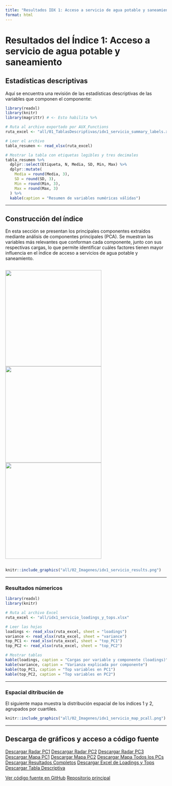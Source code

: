 ```yaml
---
title: "Resultados IDX 1: Acceso a servicio de agua potable y saneamiento"
format: html
---
```


# Resultados del Índice 1: Acceso a servicio de agua potable y saneamiento



## Estadísticas descriptivas

Aquí se encuentra una revisión de las estadísticas descriptivas de las variables que componen el componente:

```r
library(readxl)
library(knitr)
library(magrittr) # <- Esto habilita %>%

# Ruta al archivo exportado por AUX_Functions
ruta_excel <- "all/01_TablasDescriptivas/idx1_servicio_summary_labels.xlsx"

# Leer el archivo
tabla_resumen <- read_xlsx(ruta_excel)

# Mostrar la tabla con etiquetas legibles y tres decimales
tabla_resumen %>%
  dplyr::select(Etiqueta, N, Media, SD, Min, Max) %>%
  dplyr::mutate(
    Media = round(Media, 3),
    SD = round(SD, 3),
    Min = round(Min, 3),
    Max = round(Max, 3)
  ) %>%
  kable(caption = "Resumen de variables numéricas válidas")
```

---

## Construcción del índice 

En esta sección se presentan los principales componentes extraídos mediante análisis de componentes principales (PCA). Se muestran las variables más relevantes que conforman cada componente, junto con sus respectivas cargas, lo que permite identificar cuáles factores tienen mayor influencia en el índice de acceso a servicios de agua potable y saneamiento.

<div style="display: flex; gap: 10px; justify-content: center; align-items: center;">
  <img src="all/idx1_servicio_radar_PC1.png" width="300px" />
  <img src="all/idx1_servicio_radar_PC2.png" width="300px" />
  <img src="all/idx1_servicio_radar_PC3.png" width="300px" />
</div>

```r
knitr::include_graphics("all/02_Imagenes/idx1_servicio_results.png")
```

---

### Resultados númericos


```r
library(readxl)
library(knitr)

# Ruta al archivo Excel
ruta_excel <- "all/idx1_servicio_loadings_y_tops.xlsx"

# Leer las hojas
loadings <- read_xlsx(ruta_excel, sheet = "loadings")
variance <- read_xlsx(ruta_excel, sheet = "variance")
top_PC1 <- read_xlsx(ruta_excel, sheet = "top_PC1")
top_PC2 <- read_xlsx(ruta_excel, sheet = "top_PC2")

# Mostrar tablas
kable(loadings, caption = "Cargas por variable y componente (loadings)")
kable(variance, caption = "Varianza explicada por componente")
kable(top_PC1, caption = "Top variables en PC1")
kable(top_PC2, caption = "Top variables en PC2")
```


---

### Espacial ditribución de

El siguiente mapa muestra la distribución espacial de los índices 1 y 2, agrupados por cuartiles.

```r
knitr::include_graphics("all/02_Imagenes/idx1_servicio_map_pcall.png")
```

---

## Descarga de gráficos y acceso a código fuente

<div class="btn-group" role="group">
  <a href="all/idx1_servicio_radar_PC1.png" class="btn btn-primary" download>Descargar Radar PC1</a>
  <a href="all/idx1_servicio_radar_PC2.png" class="btn btn-primary" download>Descargar Radar PC2</a>
  <a href="all/idx1_servicio_radar_PC3.png" class="btn btn-primary" download>Descargar Radar PC3</a>
  <a href="all/02_Imagenes/idx1_servicio_map_pc1.png" class="btn btn-info" download>Descargar Mapa PC1</a>
  <a href="all/02_Imagenes/idx1_servicio_map_pc2.png" class="btn btn-info" download>Descargar Mapa PC2</a>
  <a href="all/02_Imagenes/idx1_servicio_map_pcall.png" class="btn btn-info" download>Descargar Mapa Todos los PCs</a>
  <a href="all/02_Imagenes/idx1_servicio_results.png" class="btn btn-success" download>Descargar Resultados Completos</a>
  <a href="all/idx1_servicio_loadings_y_tops.xlsx" class="btn btn-warning" download>Descargar Excel de Loadings y Tops</a>
  <a href="all/01_TablasDescriptivas/idx1_servicio_summary_labels.xlsx" class="btn btn-warning" download>Descargar Tabla Descriptiva</a>
</div>

<div class="btn-group" role="group">
  <a href="https://github.com/jcmunozmora/pulso_antioquia/tree/main/02_Code/AUX_Functions.R" class="btn btn-dark" target="_blank">Ver código fuente en GitHub</a>
  <a href="https://github.com/jcmunozmora/pulso_antioquia" class="btn btn-dark" target="_blank">Repositorio principal</a>
</div>
